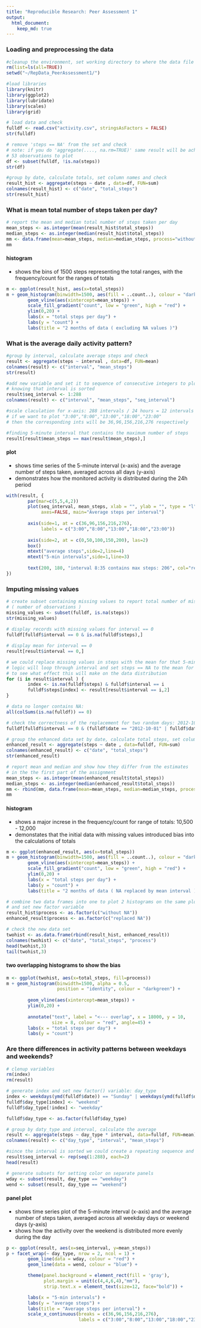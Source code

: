 ```yaml
---
title: "Reproducible Research: Peer Assessment 1"
output: 
  html_document:
    keep_md: true
---
```

### Loading and preprocessing the data
``` r
#cleanup the environment, set working directory to where the data file resides
rm(list=ls(all=TRUE)) 
setwd("~/RepData_PeerAssessment1/")

#load libraries
library(knitr)
library(ggplot2)
library(lubridate)
library(scales)
library(grid)

# load data and check
fulldf <- read.csv("activity.csv", stringsAsFactors = FALSE)
str(fulldf)

# remove 'steps == NA' from the set and check
# note: if you do 'aggregate(...., na.rm=TRUE)' same result will be achieved: 
# 53 observations to plot
df <- subset(fulldf, !is.na(steps))
str(df)

#group by date, calculate totals, set column names and check 
result_hist <- aggregate(steps ~ date , data=df, FUN=sum)
colnames(result_hist) <- c("date", "total_steps")
str(result_hist)
```

### What is mean total number of steps taken per day?
``` r
# report the mean and median total number of steps taken per day
mean_steps <- as.integer(mean(result_hist$total_steps))
median_steps <- as.integer(median(result_hist$total_steps))
mm <- data.frame(mean=mean_steps, median=median_steps, process="without NA")
mm
```

#### histogram
* shows the bins of 1500 steps representing the total ranges, with the frequency/count for the ranges of totals
``` r
m <- ggplot(result_hist, aes(x=total_steps))
m + geom_histogram(binwidth=1500, aes(fill = ..count..), colour = "darkgreen") +
        geom_vline(aes(xintercept=mean_steps)) +     
        scale_fill_gradient("count", low = "green", high = "red") +
        ylim(0,20) +
        labs(x = "total steps per day") + 
        labs(y = "count") + 
        labs(title = "2 months of data ( excluding NA values )")
```

### What is the average daily activity pattern?
``` r
#group by interval, calculate average steps and check
result <- aggregate(steps ~ interval , data=df, FUN=mean)
colnames(result) <- c("interval", "mean_steps")
str(result)

#add new variable and set it to sequence of consecutive integers to plot correctly 
# knowing that interval is sorted
result$seq_interval <- 1:288
colnames(result) <- c("interval", "mean_steps", "seq_interval")

#scale claculation for x-axis: 288 intervals / 24 hours = 12 intervals in one hour
# if we want to plot "3:00","8:00","13:00","18:00","23:00" 
# then the corresponding ints will be 36,96,156,216,276 respectively

#finding 5-minute interval that contains the maximum number of steps
result[result$mean_steps == max(result$mean_steps),]
```

#### plot
* shows time series of the 5-minute interval (x-axis) and the average number of steps taken, averaged across all days (y-axis)
* demonstrates how the monitored activity is distributed during the 24h period
``` r
with(result, {
        par(mar=c(5,5,4,2))
        plot(seq_interval, mean_steps, xlab = "", ylab = "", type = "l", 
             axes=FALSE, main="Average steps per interval")
        
        axis(side=1, at = c(36,96,156,216,276), 
             labels = c("3:00","8:00","13:00","18:00","23:00"))
        
        axis(side=2, at = c(0,50,100,150,200), las=2)
        box()
        mtext("average steps",side=2,line=4)
        mtext("5-min intervals",side=1,line=3)
        
        text(200, 180, "interval 8:35 contains max steps: 206", col="red")
})
```

### Imputing missing values
``` r
# create subset containing missing values to report total number of missing values 
# ( number of observations )
missing_values <- subset(fulldf, is.na(steps))
str(missing_values)
               
# display records with missing values for interval == 0
fulldf[fulldf$interval == 0 & is.na(fulldf$steps),]

# display mean for interval == 0
result[result$interval == 0,]

# we could replace missing values in steps with the mean for that 5-minute interval: 
# logic will loop through interval and set steps == NA to the mean for that 5-minute interval 
# to see what effect this will make on the data distribution
for (i in result$interval ) {
        index <- is.na(fulldf$steps) & fulldf$interval == i
        fulldf$steps[index] <- result[result$interval == i,2]        
} 

# data no longer contains NA:
all(colSums(is.na(fulldf)) == 0)

# check the correctness of the replacement for two random days: 2012-10-01 and 2012-11-30
fulldf[fulldf$interval == 0 & (fulldf$date == "2012-10-01" | fulldf$date == "2012-11-30"),]

# group the enhanced data set by date, calculate total steps, set column names and check
enhanced_result <- aggregate(steps ~ date , data=fulldf, FUN=sum)
colnames(enhanced_result) <- c("date", "total_steps")
str(enhanced_result)
```

``` r
# report mean and median and show how they differ from the estimates 
# in the the first part of the assignment
mean_steps <- as.integer(mean(enhanced_result$total_steps))
median_steps <- as.integer(median(enhanced_result$total_steps))
mm <- rbind(mm, data.frame(mean=mean_steps, median=median_steps, process="replaced NA"))
mm
```
#### histogram
* shows a major increse in the frequency/count for range of totals: 10,500 - 12,000
* demonstates that the initial data with missing values introduced bias into the calculations of totals

``` r
m <- ggplot(enhanced_result, aes(x=total_steps))
m + geom_histogram(binwidth=1500, aes(fill = ..count..), colour = "darkgreen") +
        geom_vline(aes(xintercept=mean_steps)) +   
        scale_fill_gradient("count", low = "green", high = "red") +
        ylim(0,20) +
        labs(x = "total steps per day") + 
        labs(y = "count") + 
        labs(title = "2 months of data ( NA replaced by mean interval )")
```

``` r
# combine two data frames into one to plot 2 histograms on the same plot 
# and set new factor variable 
result_hist$process <- as.factor(c("without NA")) 
enhanced_result$process <- as.factor(c("replaced NA"))

# check the new data set
twohist <- as.data.frame(rbind(result_hist, enhanced_result))
colnames(twohist) <- c("date", "total_steps", "process")
head(twohist,3)
tail(twohist,3)
```

#### two overlapping histograms to show the bias
``` r
m <- ggplot(twohist, aes(x=total_steps, fill=process)) 
m + geom_histogram(binwidth=1500, alpha = 0.5, 
                   position = "identity", colour = "darkgreen") +
        
        geom_vline(aes(xintercept=mean_steps)) +   
        ylim(0,20) +
        
        annotate("text", label = "<--- overlap", x = 18000, y = 10, 
                 size = 8, colour = "red", angle=45) +
        labs(x = "total steps per day") + 
        labs(y = "count")
```

### Are there differences in activity patterns between weekdays and weekends?
``` r
# clenup variables
rm(index)
rm(result)

# generate index and set new factor() variable: day_type
index <- weekdays(ymd(fulldf$date)) == "Sunday" | weekdays(ymd(fulldf$date)) == "Saturday"
fulldf$day_type[index] <- "weekend"   
fulldf$day_type[!index] <- "weekday"

fulldf$day_type <- as.factor(fulldf$day_type)

# group by daty_type and interval, calculate the average
result <- aggregate(steps ~ day_type * interval, data=fulldf, FUN=mean)
colnames(result) <- c("day_type", "interval", "mean_steps")

#since the interval is sorted we could create a repeating sequence and set seq_interval
result$seq_interval <- rep(seq(1:288), each=2)      
head(result)

# generate subsets for setting color on separate panels
wday <- subset(result, day_type == "weekday")
wend <- subset(result, day_type == "weekend")
```

#### panel plot
* shows time series plot of the 5-minute interval (x-axis) and the average number of steps taken, averaged across all weekday days or weekend days (y-axis)
* shows how the activity over the weekend is distributed more evenly during the day
``` r
p <- ggplot(result, aes(x=seq_interval, y=mean_steps))
p + facet_wrap(~ day_type, nrow = 2, ncol = 1) +
        geom_line(data = wday, colour = "red") +
        geom_line(data = wend, colour = "blue") +

        theme(panel.background = element_rect(fill = 'gray'), 
              plot.margin = unit(c(4,4,6,4),"mm"),
              strip.text.x = element_text(size=12, face="bold")) +     

        labs(x = "5-min intervals") + 
        labs(y = "average steps") + 
        labs(title = "Average steps per interval") +       
        scale_x_continuous(breaks = c(36,96,156,216,276), 
                           labels = c("3:00","8:00","13:00","18:00","23:00"))
```
